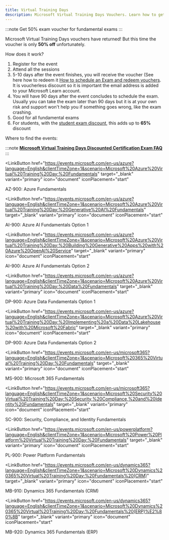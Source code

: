 ```yaml
---
title: Virtual Training Days
description: Microsoft Virtual Training Days Vouchers. Learn how to get 50% exam discount for Microsoft Fundamental exams to save money. 
---
```


:::note
Get 50% exam voucher for fundamental exams
:::

Microsoft Virtual Training Days vouchers have returned! But this time the voucher is only **50% off** unfortunately. 

How does it work?

<Steps>

1. Register for the event
2. Attend all the sessions
3. 5-10 days after the event finishes, you will receive the voucher (See here how to redeem it [How to schedule an Exam and redeem vouchers](https://certs.msfthub.wiki/guide/schedulingexam/#checkout-and-redeeming-voucher-codes). It is voucherless discount so it is important the email address is added to your Microsoft Learn account. 
4. You will have 90 days after the event concludes to schedule the exam. Usually you can take the exam later than 90 days but it is at your own risk and support won't help you if something goes wrong, like the exam crashing.
5. Good for all fundamental exams
6. For students, with the [student exam discount](https://learn.microsoft.com/credentials/certifications/student-discounts?WT.mc_id=studentamb_165290), this adds up to **65%** discount

</Steps>

Where to find the events:

:::note
[**Microsoft Virtual Training Days Discounted Certification Exam FAQ**](https://query.prod.cms.rt.microsoft.com/cms/api/am/binary/RWFTgx)
:::

<LinkButton
  href="https://events.microsoft.com/en-us/azure?language=English&clientTimeZone=1&scenario=Microsoft%20Azure%20Virtual%20Training%20Day:%20Fundamentals" target="_blank"
  variant="primary"
  icon="document"
  iconPlacement="start"
>
  AZ-900: Azure Fundamentals
</LinkButton>

<LinkButton
  href="https://events.microsoft.com/en-us/azure?language=English&clientTimeZone=1&scenario=Microsoft%20Azure%20Virtual%20Training%20Day:%20Generative%20AI%20Fundamentals" target="_blank"
  variant="primary"
  icon="document"
  iconPlacement="start"
>
  AI-900: Azure AI Fundamentals Option 1
</LinkButton>

<LinkButton
  href="https://events.microsoft.com/en-us/azure?language=English&clientTimeZone=1&scenario=Microsoft%20Azure%20Virtual%20Training%20Day:%20Building%20Generative%20Apps%20with%20Azure%20OpenAI%20Service" target="_blank"
  variant="primary"
  icon="document"
  iconPlacement="start"
>
  AI-900: Azure AI Fundamentals Option 2
</LinkButton>

<LinkButton
  href="https://events.microsoft.com/en-us/azure?language=English&clientTimeZone=1&scenario=Microsoft%20Azure%20Virtual%20Training%20Day:%20Data%20Fundamentals" target="_blank"
  variant="primary"
  icon="document"
  iconPlacement="start"
>
  DP-900: Azure Data Fundamentals Option 1
</LinkButton>

<LinkButton
  href="https://events.microsoft.com/en-us/azure?language=English&clientTimeZone=1&scenario=Microsoft%20Azure%20Virtual%20Training%20Day:%20Implementing%20a%20Data%20Lakehouse%20with%20Microsoft%20Fabric" target="_blank"
  variant="primary"
  icon="document"
  iconPlacement="start"
>
  DP-900: Azure Data Fundamentals Option 2
</LinkButton>

<LinkButton
  href="https://events.microsoft.com/en-us/microsoft365?language=English&clientTimeZone=1&scenario=Microsoft%20365%20Virtual%20Training%20Day:%20Fundamentals" target="_blank"
  variant="primary"
  icon="document"
  iconPlacement="start"
>
  MS-900: Microsoft 365 Fundamentals
</LinkButton>

<LinkButton
  href="https://events.microsoft.com/en-us/microsoft365?language=English&clientTimeZone=1&scenario=Microsoft%20Security%20Virtual%20Training%20Day:%20Security,%20Compliance,%20and%20Identity%20Fundamentals" target="_blank"
  variant="primary"
  icon="document"
  iconPlacement="start"
>
  SC-900: Security, Compliance, and Identity Fundamentals
</LinkButton>

<LinkButton
  href="https://events.microsoft.com/en-us/powerplatform?language=English&clientTimeZone=1&scenario=Microsoft%20Power%20Platform%20Virtual%20Training%20Day:%20Fundamentals" target="_blank"
  variant="primary"
  icon="document"
  iconPlacement="start"
>
  PL-900: Power Platform Fundamentals
</LinkButton>

<LinkButton
  href="https://events.microsoft.com/en-us/dynamics365?language=English&clientTimeZone=1&scenario=Microsoft%20Dynamics%20365%20Virtual%20Training%20Day:%20Fundamentals%20(CRM)" target="_blank"
  variant="primary"
  icon="document"
  iconPlacement="start"
>
  MB-910: Dynamics 365 Fundamentals (CRM)
</LinkButton>

<LinkButton
  href="https://events.microsoft.com/en-us/dynamics365?language=English&clientTimeZone=1&scenario=Microsoft%20Dynamics%20365%20Virtual%20Training%20Day:%20Fundamentals%20(ERP)%E2%80%8B" target="_blank"
  variant="primary"
  icon="document"
  iconPlacement="start"
>
  MB-920: Dynamics 365 Fundamentals (ERP)
</LinkButton>
